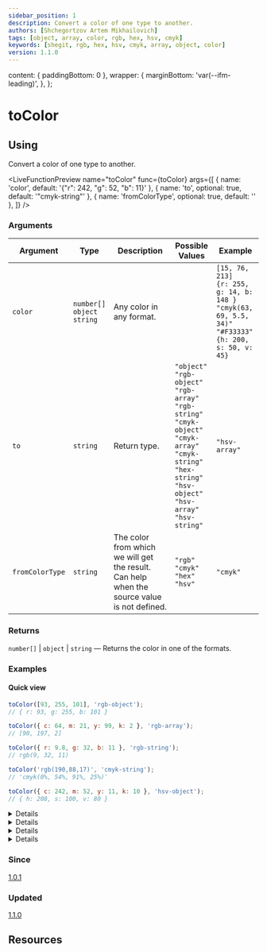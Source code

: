 ```yaml
---
sidebar_position: 1
description: Convert a color of one type to another.
authors: [Shchegortzov Artem Mikhailovich]
tags: [object, array, color, rgb, hex, hsv, cmyk]
keywords: [shegit, rgb, hex, hsv, cmyk, array, object, color]
version: 1.1.0
---
```



  content: { paddingBottom: 0 },
  wrapper: {
    marginBottom: 'var(--ifm-leading)',
  },
};

# toColor

## Using

Convert a color of one type to another.

<LiveFunctionPreview
  name="toColor"
  func={toColor}
  args={[
    { name: 'color', default: '{"r": 242, "g": 52, "b": 11}' },
    { name: 'to', optional: true, default: '"cmyk-string"' },
    { name: 'fromColorType', optional: true, default: '' },
  ]}
/>

### Arguments

| Argument        | Type                                     | Description                                                                                 | Possible Values                                                                                                                                                                                                          | Example                                                                                                                           |
| --------------- | ---------------------------------------- | ------------------------------------------------------------------------------------------- | ------------------------------------------------------------------------------------------------------------------------------------------------------------------------------------------------------------------------ | --------------------------------------------------------------------------------------------------------------------------------- |
| `color`         | `number[]` <br/> `object` <br/> `string` | Any color in any format.                                                                    |                                                                                                                                                                                                                          | `[15, 76, 213]` <br/> `{r: 255, g: 14, b: 148 }` <br/> `"cmyk(63, 69, 5.5, 34)"` <br/> `"#F33333"` <br/> `{h: 200, s: 50, v: 45}` |
| `to`            | `string`                                 | Return type.                                                                                | `"object"` <br/> `"rgb-object"` <br/> `"rgb-array"` <br/> `"rgb-string"` <br/> `"cmyk-object"` <br/> `"cmyk-array"` <br/> `"cmyk-string"`<br/> `"hex-string"`<br/> `"hsv-object"`<br/> `"hsv-array"`<br/> `"hsv-string"` | `"hsv-array"`                                                                                                                     |
| `fromColorType` | `string`                                 | The color from which we will get the result. Can help when the source value is not defined. | `"rgb"` <br/> `"cmyk"` <br/> `"hex"` <br/> `"hsv"`                                                                                                                                                                       | `"cmyk"`                                                                                                                          |

### Returns

`number[]` | `object` | `string` — Returns the color in one of the formats.

### Examples

#### Quick view

```js
toColor([93, 255, 101], 'rgb-object');
// { r: 93, g: 255, b: 101 }

toColor({ c: 64, m: 21, y: 99, k: 2 }, 'rgb-array');
// [90, 197, 2]

toColor({ r: 9.8, g: 32, b: 11 }, 'rgb-string');
// rgb(9, 32, 11)

toColor('rgb(190,88,17)', 'cmyk-string');
// 'cmyk(0%, 54%, 91%, 25%)'

toColor({ c: 242, m: 52, y: 11, k: 10 }, 'hsv-object');
// { h: 208, s: 100, v: 80 }
```

<Details headerText='To RGB' style={DETAILS_DEFAULT_STYLES}>

:::caution
Use `"rgb-object"` instead of `"object"`, as `"object"` will soon become obsolete.
:::

```js
toColor(['+53', false, true], 'object');
// {r: 53, g: 0, b: 1}

toColor([500, 177, -100], 'rgb-object');
// {r: 255, g: 177, b: 0}

toColor([0, 0, 66], 'object', fromColorType: 'cmyk');
// { r: 0, g: 0, b: 0, a: 1 }

toColor(['+53', false, true], 'rgb-array');
// [53, 0, 1]

toColor(() => ({ r: 185, g: '+63', b: () => 260 }), 'rgb-array');
// [185, 63, 255]

toColor('rgb(45, 29, 118.2)', 'rgb-string');
// rgb(45, 29, 118)

toColor({ m: 63, k: 99 }, 'rgb-string');
// rgb(3, 1, 3)

toColor('cmyk(64%, 21%, 99%, 2%)', 'rgb-string');
// rgb(90, 197, 2)

toColor('some', 'rgb-string');
// rgb(0, 0, 0)
```

</Details>

<Details headerText='To CMYK' style={DETAILS_DEFAULT_STYLES}>

```js
toColor({ r: 244, g: 233, b: 221, a: 1 }, 'cmyk-object');
// { c: 0, m: 5, y: 9, k: 4 }

toColor('rgb(64, 21, 99)', 'cmyk-object');
// { c: 35, m: 79, y: 0, k: 61 }

toColor(() => [-500, 500, '58.8'], 'cmyk-object');
// { c: 100, m: 0, y: 77, k: 0 }

toColor(() => ['+506', 11.5, 34, -50], 'cmyk-array', fromColorType: 'cmyk');
// [100, 11, 34, 0]

toColor(() => `cmyk(1, 1%, 1, 1%)`, 'cmyk-array');
// [1, 1, 1, 1]

toColor('some', 'cmyk-array');
// [0, 0, 0, 100]

toColor({ r: 251.9, g: 158, b: 44.1 }, 'cmyk-string');
// cmyk(0%, 37%, 82%, 2%)

toColor([64, 21, 99], 'cmyk-string');
// cmyk(35%, 79%, 0%, 61%)
```

</Details>

<Details headerText='To HEX' style={DETAILS_DEFAULT_STYLES}>

```js
toColor({ r: 242, g: 52, b: 11 }, 'hex-string');
// '#F2340B'

toColor('#fff', 'hex-string');
// '#FFFFFF'

toColor({ c: 242, m: 52, y: 11, k: 11 }, 'hex-string');
// '#006DCA'
```

</Details>

<Details headerText='To HSV' style={DETAILS_DEFAULT_STYLES}>

```js
toColor({ r: '34.3', g: '+59.8', b: -96.5 }, 'hsv-object');
// { h: 85, s: 100, v: 23 }

toColor({ c: '-40', m: '-1', y: '+67', k: '69.3' }, 'hsv-object');
// { h: 60, s: 67, v: 31 }

toColor('hsv(-200, 99.999%, +39.2)', 'hsv-array');
// [0, 99, 39]

toColor('#FA4', 'hsv-array');
// [33, 73, 100]

toColor({ c: 12, m: 44, y: 55, k: 63 }, 'hsv-string');
// 'hsv(16, 49%, 33%)'
```

</Details>

### Since

[1.0.1](https://www.npmjs.com/package/shegit/v/1.0.1)

### Updated

[1.1.0](https://www.npmjs.com/package/shegit/v/1.1.0)

## Resources

<div style={{ display: 'flex', gap: 20 }}>
  <GitHubResourceButton link="https://github.com/or-temka/shegit/tree/v1.1.0/src/functions/colors/toColor" />
  <CodeSandboxResourceButton link="https://codesandbox.io/p/sandbox/tocolor-rnlpvf" />
</div>
